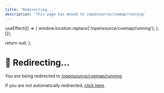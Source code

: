 ```yaml
---
title: 'Redirecting...'
description: 'This page has moved to /opensource/cvemap/running'
---
```



  useEffect(() => {
    window.location.replace('/opensource/cvemap/running');
  }, []);
  
  return null;
};

<RedirectComponent />

# 🔄 Redirecting...

You are being redirected to [/opensource/cvemap/running](/opensource/cvemap/running).

If you are not automatically redirected, [click here](/opensource/cvemap/running).

<script dangerouslySetInnerHTML={{
  __html: `
    setTimeout(function() {
      if (typeof window !== 'undefined') {
        window.location.href = '/opensource/cvemap/running';
      }
    }, 100);
  `
}} />
